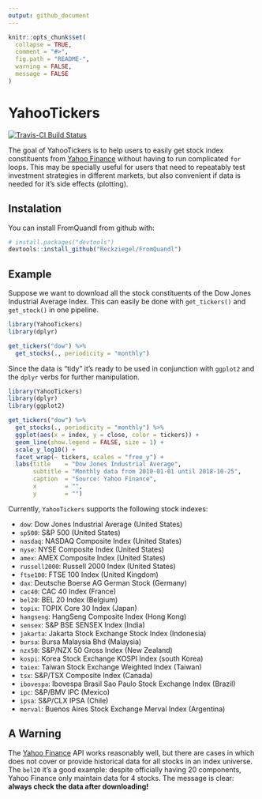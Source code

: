 ```yaml
---
output: github_document
---
```


<!-- README.md is generated from README.Rmd. Please edit that file -->

```r
knitr::opts_chunk$set(
  collapse = TRUE,
  comment = "#>",
  fig.path = "README-",
  warning = FALSE, 
  message = FALSE
)
```

# YahooTickers

[![Travis-CI Build Status](https://travis-ci.org/Reckziegel/YahooTickers.svg?branch=master)](https://travis-ci.org/Reckziegel/YahooTickers)

The goal of YahooTickers is to help users to easily get stock index constituents from [Yahoo Finance](https://finance.yahoo.com/) without having to run complicated `for` loops. This may be specially useful for users that need to repeatably test investment strategies in different markets, but also convenient if data is needed for it's side effects (plotting).  


## Instalation

You can install FromQuandl from github with:

```r

# install.packages("devtools")
devtools::install_github("Reckziegel/FromQuandl")

```


## Example

Suppose we want to download all the stock constituents of the Dow Jones Industrial Average Index. This can easily be done with `get_tickers()` and `get_stock()` in one pipeline.

```r
library(YahooTickers)
library(dplyr)

get_tickers("dow") %>% 
  get_stocks(., periodicity = "monthly")

```

Since the data is "tidy" it's ready to be used in conjunction with `ggplot2` and the `dplyr` verbs for further manipulation.

```r
library(YahooTickers)
library(dplyr)
library(ggplot2)

get_tickers("dow") %>% 
  get_stocks(., periodicity = "monthly") %>% 
  ggplot(aes(x = index, y = close, color = tickers)) + 
  geom_line(show.legend = FALSE, size = 1) + 
  scale_y_log10() + 
  facet_wrap(~ tickers, scales = "free_y") + 
  labs(title    = "Dow Jones Industrial Average",
       subtitle = "Monthly data from 2010-01-01 until 2018-10-25",
       caption  = "Source: Yahoo Finance",
       x        = "", 
       y        = "") 

```

Currently, `YahooTickers` supports the following stock indexes: 

* `dow`: Dow Jones Industrial Average (United States)
* `sp500`: S&P 500 (United States)
* `nasdaq`: NASDAQ Composite Index (United States)
* `nyse`: NYSE Composite Index (United States)
* `amex`: AMEX Composite Index (United States)
* `russell2000`: Russell 2000 Index (United States)
* `ftse100`: FTSE 100 Index (United Kingdom)
* `dax`: Deutsche Boerse AG German Stock (Germany)
* `cac40`: CAC 40 Index (France)
* `bel20`: BEL 20 Index (Belgium)
* `topix`: TOPIX Core 30 Index (Japan)
* `hangseng`: HangSeng Composite Index (Hong Kong)
* `sensex`: S&P BSE SENSEX Index (India)
* `jakarta`: Jakarta Stock Exchange Stock Index (Indonesia)
* `bursa`: Bursa Malaysia Bhd (Malaysia)
* `nzx50`: S&P/NZX 50 Gross Index (New Zealand) 
* `kospi`: Korea Stock Exchange KOSPI Index (south Korea)
* `taiex`: Taiwan Stock Exchange Weighted Index (Taiwan)
* `tsx`: S&P/TSX Composite Index (Canada)
* `ibovespa`: Ibovespa Brasil Sao Paulo Stock Exchange Index (Brazil)
* `ipc`: S&P/BMV IPC (Mexico)
* `ipsa`: S&P/CLX IPSA (Chile)
* `merval`: Buenos Aires Stock Exchange Merval Index (Argentina)

## A Warning

The [Yahoo Finance](https://finance.yahoo.com/) API works reasonably well, but there are cases in which does not cover or provide historical data for all stocks in an index universe. The `bel20` it's a good example: despite officially having 20 components, Yahoo Finance only maintain data for 4 stocks. The message is clear: **always check the data after downloading!**
